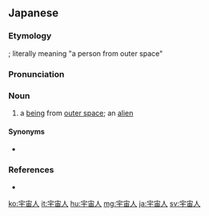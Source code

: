 ==Japanese==

===Etymology===
{{ja-kanjitab|う|ちゅう|じん|yomi=o}}
{{compound|宇宙|t1=[[outer space]]|人|t2=[[person]]; [[dweller]] of|lang=ja|sort=うちゅうじん}}; literally meaning "a person from outer space"

===Pronunciation===
{{ja-pron|うちゅうじん|acc=2|acc_ref=NHK,DJR|y=ko}}

===Noun===
{{ja-noun|うちゅうじん}}

# a [[being]] from [[outer space]]; an [[alien]]

====Synonyms====
* {{ja-r|異星人|いせいじん}}

===References===
<references/>
* {{R:Shogakukan}}

[[ko:宇宙人]]
[[it:宇宙人]]
[[hu:宇宙人]]
[[mg:宇宙人]]
[[ja:宇宙人]]
[[sv:宇宙人]]